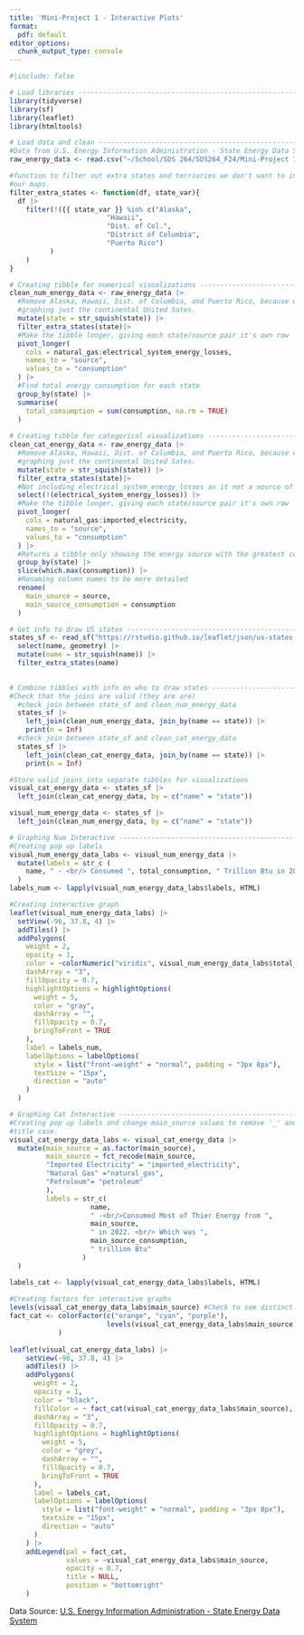```yaml
---
title: 'Mini-Project 1 - Interactive Plots'
format:
  pdf: default
editor_options: 
  chunk_output_type: console
---
```


```r
#|include: false

# Load libraries -------------------------------------------------------------- 
library(tidyverse)
library(sf)
library(leaflet)
library(htmltools)
```


```r
# Load data and clean ---------------------------------------------------------
#Data from U.S. Energy Information Administration - State Energy Data System
raw_energy_data <- read.csv("~/School/SDS 264/SDS264_F24/Mini-Project 1/Data/eai_residential_energy_consumption.csv", na.strings = "NA")

#function to filter out extra states and terriories we don't want to include in
#our maps.
filter_extra_states <- function(df, state_var){
  df |> 
    filter(!({{ state_var }} %in% c("Alaska", 
                        "Hawaii", 
                        "Dist. of Col.", 
                        "District of Columbia",
                        "Puerto Rico")
          )
    )
}

# Creating tibble for numerical visualizations --------------------------------
clean_num_energy_data <- raw_energy_data |> 
  #Remove Alaska, Hawaii, Dist. of Columbia, and Puerto Rico, because we are  
  #graphing just the continental United Sates.
  mutate(state = str_squish(state)) |> 
  filter_extra_states(state)|> 
  #Make the tibble longer, giving each state/source pair it's own row
  pivot_longer(
    cols = natural_gas:electrical_system_energy_losses, 
    names_to = "source",
    values_to = "consumption"
  ) |> 
  #Find total energy consumption for each state 
  group_by(state) |> 
  summarise(
    total_consumption = sum(consumption, na.rm = TRUE)
  )
  
# Creating tibble for categorical visualizations ------------------------------
clean_cat_energy_data <- raw_energy_data |>
  #Remove Alaska, Hawaii, Dist. of Columbia, and Puerto Rico, because we are  
  #graphing just the continental United Sates.
  mutate(state = str_squish(state)) |> 
  filter_extra_states(state)|> 
  #Not including electrical_system_energy_losses as it not a source of energy
  select(!(electrical_system_energy_losses)) |> 
  #Make the tibble longer, giving each state/source pair it's own row
  pivot_longer(
    cols = natural_gas:imported_electricity, 
    names_to = "source",
    values_to = "consumption"
  ) |> 
  #Returns a tibble only showing the energy source with the greatest consumption   #  for each state.
  group_by(state) |> 
  slice(which.max(consumption)) |> 
  #Renaming column names to be more detailed
  rename(
    main_source = source,
    main_source_consumption = consumption
  )
```


```r
# Get info to draw US states --------------------------------------------------
states_sf <- read_sf("https://rstudio.github.io/leaflet/json/us-states.geojson") |> 
  select(name, geometry) |> 
  mutate(name = str_squish(name)) |> 
  filter_extra_states(name)
  
```


```r
# Combine tibbles with info on who to draw states -----------------------------
#Check that the joins are valid (they are are)
  #check join between state_sf and clean_num_energy_data
  states_sf |> 
    left_join(clean_num_energy_data, join_by(name == state)) |> 
    print(n = Inf)
  #check join between state_sf and clean_cat_energy_data
  states_sf |> 
    left_join(clean_cat_energy_data, join_by(name == state)) |> 
    print(n = Inf)

#Store valid joins into separate tibbles for visualizations 
visual_cat_energy_data <- states_sf |> 
  left_join(clean_cat_energy_data, by = c("name" = "state"))

visual_num_energy_data <- states_sf |> 
  left_join(clean_num_energy_data, by = c("name" = "state"))
```


```r
# Graphing Num Interactive ----------------------------------------------------
#Creating pop up labels
visual_num_energy_data_labs <- visual_num_energy_data |> 
  mutate(labels = str_c (
    name, " - <br/> Consumed ", total_consumption, " Trillion Btu in 2022")
  )
labels_num <- lapply(visual_num_energy_data_labs$labels, HTML)

#Creating interactive graph
leaflet(visual_num_energy_data_labs) |> 
  setView(-96, 37.8, 4) |> 
  addTiles() |> 
  addPolygons(
    weight = 2,
    opacity = 1,
    color = ~colorNumeric("viridis", visual_num_energy_data_labs$total_consumption)(visual_num_energy_data_labs$total_consumption),
    dashArray = "3",
    fillOpacity = 0.7,
    highlightOptions = highlightOptions(
      weight = 5,
      color = "gray",
      dashArray = "",
      fillOpacity = 0.7,
      bringToFront = TRUE
    ),
    label = labels_num,
    labelOptions = labelOptions(
      style = list("front-weight" = "normal", padding = "3px 8px"),
      textSize = "15px",
      direction = "auto"
    )
  )

```


```r
# Graphing Cat Interactive ----------------------------------------------------
#Creating pop up labels and change main_source values to remove '_' and use 
#title case.
visual_cat_energy_data_labs <- visual_cat_energy_data |> 
  mutate(main_source = as.factor(main_source),
         main_source = fct_recode(main_source,
         "Imported Electricity" = "imported_electricity",
         "Natural Gas" ="natural_gas",
         "Petroleum"= "petroleum"
         ),
         labels = str_c(
                    name, 
                    " -<br/>Consumed Most of Thier Energy from ", 
                    main_source, 
                    " in 2022. <br/> Which was ", 
                    main_source_consumption,
                    " trillion Btu"
                  )
  )

labels_cat <- lapply(visual_cat_energy_data_labs$labels, HTML)
  
#Creating factors for interactive graphs
levels(visual_cat_energy_data_labs$main_source) #Check to see distinct levels
fact_cat <- colorFactor(c("orange", "cyan", "purple"),
                        levels(visual_cat_energy_data_labs$main_source)
            )
  
leaflet(visual_cat_energy_data_labs) |> 
    setView(-96, 37.8, 4) |> 
    addTiles() |> 
    addPolygons(
      weight = 2,
      opacity = 1,
      color = "black",
      fillColor = ~ fact_cat(visual_cat_energy_data_labs$main_source),
      dashArray = "3",
      fillOpacity = 0.7,
      highlightOptions = highlightOptions(
        weight = 5,
        color = "grey",
        dashArray = "",
        fillOpacity = 0.7,
        bringToFront = TRUE
      ),
      label = labels_cat,
      labelOptions = labelOptions(
        style = list("font-weight" = "normal", padding = "3px 8px"),
        textsize = "15px",
        direction = "auto"
      )
    ) |> 
    addLegend(pal = fact_cat, 
              values = ~visual_cat_energy_data_labs$main_source, 
              opacity = 0.7, 
              title = NULL, 
              position = "bottomright"
    )
```

Data Source: [U.S. Energy Information Administration - State Energy Data System](https://www.eia.gov/state/seds/data.php?incfile=/state/seds/sep_sum/html/sum_btu_res.html&sid=US)